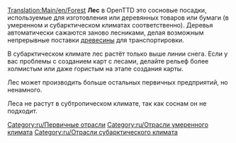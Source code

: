 [[Translation:Main/en/Forest]]{{en/-}}
{{ru/Промышленность| Изображение=Forest(industry).png
| имя=Лес
| Климат=[[Main/en/Климат/Ru#Умеренный|Умеренный]], [[Main/en/Климат/Ru#Субарктический|Субарктический]].
| Принимает=ничего
| Производит=[[Main/ru/Древесина|Древесина]]
| Примечания=В Субарктическом климате:<br/>[[File:en/Snowforest.png|224px|center]]
}}
'''Лес''' в OpenTTD это сосновые посадки, используемые для изготовления или деревянных товаров или бумаги (в умеренном и субарктическом климатах соответственно). Деревья автоматически сажаются заново лесниками, делая возможным непрерывные поставки [[Main/ru/Древесина|древесины]] для транспортировки.

В субарктическом климате лес растёт только выше линии снега. Если у вас проблемы с созданием карт с лесами, делайте рельеф более холмистым или даже гористым на этапе создания карты.

Лес может производить больше остальных первичных предприятий, но ненамного.

Леса не растут в субтропическом климате, так как соснам он не подходит.

{{ru/Navbox Промышленность}}

[[Category:ru/Первичные отрасли]]
[[Category:ru/Отрасли умеренного климата]]
[[Category:ru/Отрасли субарктического климата]]